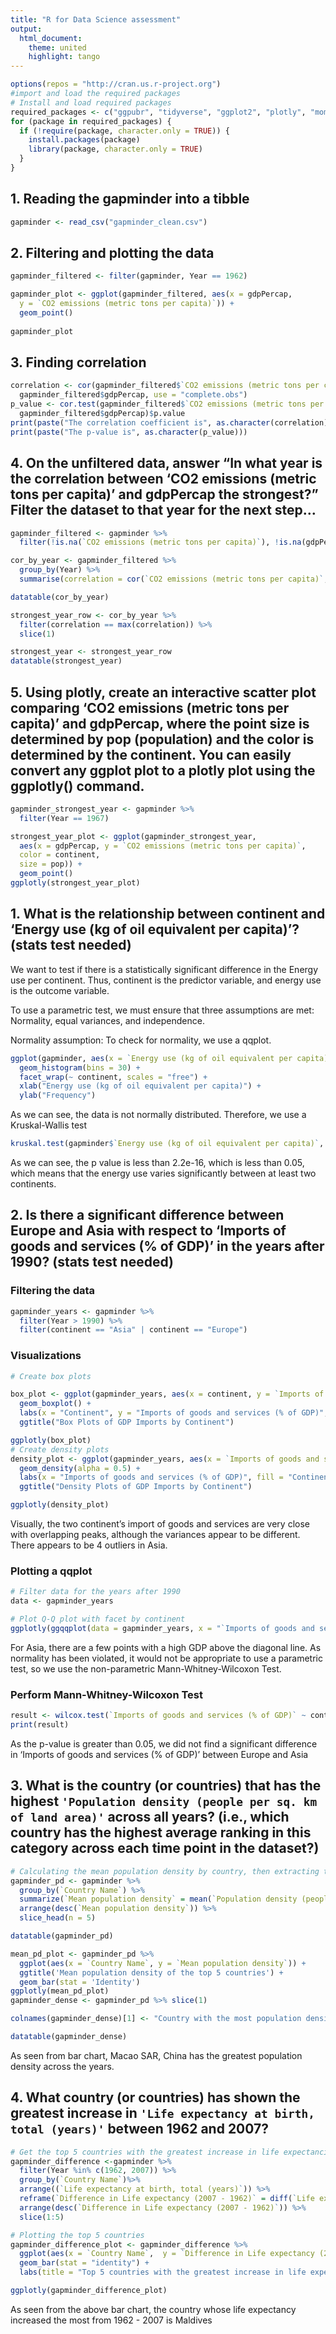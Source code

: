 ```yaml
---
title: "R for Data Science assessment"
output:
  html_document:
    theme: united
    highlight: tango
---
```


```r
options(repos = "http://cran.us.r-project.org") 
#import and load the required packages
# Install and load required packages
required_packages <- c("ggpubr", "tidyverse", "ggplot2", "plotly", "moments", "DT", "LambertW")
for (package in required_packages) {
  if (!require(package, character.only = TRUE)) {
    install.packages(package)
    library(package, character.only = TRUE)
  }
}
```

## 1. Reading the gapminder into a tibble

```r
gapminder <- read_csv("gapminder_clean.csv")
```
## 2. Filtering and plotting the data
```r
gapminder_filtered <- filter(gapminder, Year == 1962)

gapminder_plot <- ggplot(gapminder_filtered, aes(x = gdpPercap,
  y = `CO2 emissions (metric tons per capita)`)) +
  geom_point() 
 
gapminder_plot
```

## 3. Finding correlation
```r
correlation <- cor(gapminder_filtered$`CO2 emissions (metric tons per capita)`,
  gapminder_filtered$gdpPercap, use = "complete.obs")
p_value <- cor.test(gapminder_filtered$`CO2 emissions (metric tons per capita)`,
  gapminder_filtered$gdpPercap)$p.value
print(paste("The correlation coefficient is", as.character(correlation)))
print(paste("The p-value is", as.character(p_value)))
```

## 4. On the unfiltered data, answer “In what year is the correlation between 'CO2 emissions (metric tons per capita)' and gdpPercap the strongest?” Filter the dataset to that year for the next step…
```r
gapminder_filtered <- gapminder %>%
  filter(!is.na(`CO2 emissions (metric tons per capita)`), !is.na(gdpPercap))

cor_by_year <- gapminder_filtered %>%
  group_by(Year) %>%
  summarise(correlation = cor(`CO2 emissions (metric tons per capita)`, gdpPercap, use = "complete.obs"))

datatable(cor_by_year)

strongest_year_row <- cor_by_year %>%
  filter(correlation == max(correlation)) %>%
  slice(1)

strongest_year <- strongest_year_row
datatable(strongest_year)

```

## 5. Using plotly, create an interactive scatter plot comparing 'CO2 emissions (metric tons per capita)' and gdpPercap, where the point size is determined by pop (population) and the color is determined by the continent. You can easily convert any ggplot plot to a plotly plot using the ggplotly() command.
```r
gapminder_strongest_year <- gapminder %>%
  filter(Year == 1967)

strongest_year_plot <- ggplot(gapminder_strongest_year, 
  aes(x = gdpPercap, y = `CO2 emissions (metric tons per capita)`, 
  color = continent,
  size = pop)) +
  geom_point()
ggplotly(strongest_year_plot)
```

## 1. What is the relationship between continent and 'Energy use (kg of oil equivalent per capita)'? (stats test needed)

We want to test if there is a statistically significant difference in the Energy use per continent. Thus, continent is the predictor variable, and energy use is the outcome variable. 

To use a parametric test, we must ensure that three assumptions are met: Normality, equal variances, and independence.

Normality assumption:
To check for normality, we use a qqplot.

```r
ggplot(gapminder, aes(x = `Energy use (kg of oil equivalent per capita)`)) +
  geom_histogram(bins = 30) +
  facet_wrap(~ continent, scales = "free") +
  xlab("Energy use (kg of oil equivalent per capita)") +
  ylab("Frequency")
```

As we can see, the data is not normally distributed. Therefore, we use a Kruskal-Wallis test

```r
kruskal.test(gapminder$`Energy use (kg of oil equivalent per capita)`, gapminder$continent, na.action = "na.omit")
```
As we can see, the p value is less than 2.2e-16, which is less than 0.05, which means that the energy use varies significantly between at least two continents.


## 2. Is there a significant difference between Europe and Asia with respect to 'Imports of goods and services (% of GDP)' in the years after 1990? (stats test needed)
### Filtering the data

```r
gapminder_years <- gapminder %>%
  filter(Year > 1990) %>%
  filter(continent == "Asia" | continent == "Europe")

```
### Visualizations 
```r
# Create box plots

box_plot <- ggplot(gapminder_years, aes(x = continent, y = `Imports of goods and services (% of GDP)`, fill = continent)) +
  geom_boxplot() +
  labs(x = "Continent", y = "Imports of goods and services (% of GDP)", fill = "Continent") +
  ggtitle("Box Plots of GDP Imports by Continent")

ggplotly(box_plot)
# Create density plots
density_plot <- ggplot(gapminder_years, aes(x = `Imports of goods and services (% of GDP)`, fill = continent)) +
  geom_density(alpha = 0.5) +
  labs(x = "Imports of goods and services (% of GDP)", fill = "Continent") +
  ggtitle("Density Plots of GDP Imports by Continent")

ggplotly(density_plot)
```

Visually, the two continent's import of goods and services are very close with overlapping peaks, although the variances appear to be different. There appears to be 4 outliers in Asia.

### Plotting a qqplot
```r
# Filter data for the years after 1990
data <- gapminder_years

# Plot Q-Q plot with facet by continent
ggplotly(ggqqplot(data = gapminder_years, x = "`Imports of goods and services (% of GDP)`", facet.by = "continent"))
```
For Asia, there are a few points with a high GDP above the diagonal line. As normality has been violated, it would not be appropriate to use a parametric test, so we use the non-parametric Mann-Whitney-Wilcoxon Test.

### Perform Mann-Whitney-Wilcoxon Test
```r
result <- wilcox.test(`Imports of goods and services (% of GDP)` ~ continent, data = gapminder_years)
print(result)
```
As the p-value is greater than 0.05, we did not find a significant difference in 'Imports of goods and services (% of GDP)' between Europe and Asia

## 3. What is the country (or countries) that has the highest `'Population density (people per sq. km of land area)'` across all years? (i.e., which country has the highest average ranking in this category across each time point in the dataset?)


```r
# Calculating the mean population density by country, then extracting the 5 countries with the greatest population density.
gapminder_pd <- gapminder %>%
  group_by(`Country Name`) %>%
  summarize(`Mean population density` = mean(`Population density (people per sq. km of land area)`, na.rm = TRUE))  %>%
  arrange(desc(`Mean population density`)) %>%
  slice_head(n = 5)

datatable(gapminder_pd)

mean_pd_plot <- gapminder_pd %>%
  ggplot(aes(x = `Country Name`, y = `Mean population density`)) +
  ggtitle('Mean population density of the top 5 countries') +
  geom_bar(stat = 'Identity')
ggplotly(mean_pd_plot)
gapminder_dense <- gapminder_pd %>% slice(1)

colnames(gapminder_dense)[1] <- "Country with the most population density"

datatable(gapminder_dense)
```
As seen from bar chart, Macao SAR, China has the greatest population density across the years.

## 4. What country (or countries) has shown the greatest increase in `'Life expectancy at birth, total (years)'` between 1962 and 2007?


```r
# Get the top 5 countries with the greatest increase in life expectancies
gapminder_difference <-gapminder %>%
  filter(Year %in% c(1962, 2007)) %>%
  group_by(`Country Name`)%>%
  arrange((`Life expectancy at birth, total (years)`)) %>%
  reframe(`Difference in Life expectancy (2007 - 1962)` = diff(`Life expectancy at birth, total (years)`)) %>%
  arrange(desc(`Difference in Life expectancy (2007 - 1962)`)) %>%
  slice(1:5)

# Plotting the top 5 countries
gapminder_difference_plot <- gapminder_difference %>%
  ggplot(aes(x = `Country Name`,  y = `Difference in Life expectancy (2007 - 1962)`)) +
  geom_bar(stat = "identity") +
  labs(title = "Top 5 countries with the greatest increase in life expectancy from 1962 to 2007", y = 'Difference in Life expectancy in years for (2007 - 1962)')

ggplotly(gapminder_difference_plot)
```
As seen from the above bar chart, the country whose life expectancy increased the most from 1962 - 2007 is Maldives